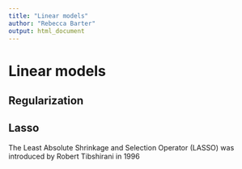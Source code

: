 ```yaml
---
title: "Linear models"
author: "Rebecca Barter"
output: html_document
---
```


# Linear models




## Regularization


## Lasso

The Least Absolute Shrinkage and Selection Operator (LASSO) was introduced by Robert Tibshirani in 1996



